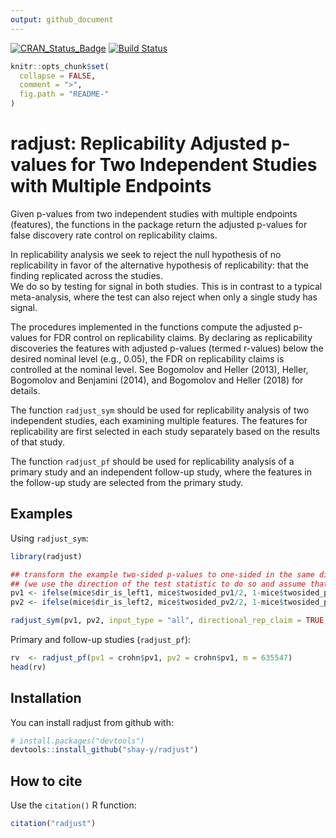 ```yaml
---
output: github_document
---
```


[![CRAN_Status_Badge](http://www.r-pkg.org/badges/version/radjust)](https://cran.r-project.org/package=radjust)
[![Build Status](https://travis-ci.org/shay-y/radjust.svg?branch=master)](https://travis-ci.org/shay-y/radjust)

<!-- README.md is generated from README.Rmd. Please edit that file -->

```r
knitr::opts_chunk$set(
  collapse = FALSE,
  comment = ">",
  fig.path = "README-"
)
```

# radjust: Replicability Adjusted p-values for Two Independent Studies with Multiple Endpoints

Given p-values from two independent studies with multiple endpoints (features), the functions in the package return the adjusted p-values for false discovery rate control on replicability claims. 

In replicability analysis we seek to reject the null hypothesis of no replicability in favor of the alternative hypothesis of replicability: that the finding replicated across the studies.  
We do so by testing for signal in both studies. This is in contrast to a typical meta-analysis, where the test can also reject when only a single study has signal. 

The procedures implemented in the functions compute the adjusted p-values for FDR control on replicability claims. By declaring as replicability discoveries the features with adjusted p-values (termed r-values) below the desired nominal level (e.g., 0.05), the FDR on replicability claims is controlled at the nominal level. See Bogomolov and Heller (2013), Heller, Bogomolov and Benjamini (2014), and Bogomolov and Heller (2018) for details.

The function `radjust_sym` should be used for replicability analysis of two independent studies, each examining multiple features. The features for replicability are first selected in each study separately based on the results of that study.

The function `radjust_pf` should be used for replicability analysis of a  primary study and an independent follow-up study, where the features in the follow-up study are selected from the primary study.

## Examples

Using `radjust_sym`:

```r

library(radjust)

## transform the example two-sided p-values to one-sided in the same direction (left):
## (we use the direction of the test statistic to do so and assume that it is continuous)
pv1 <- ifelse(mice$dir_is_left1, mice$twosided_pv1/2, 1-mice$twosided_pv1/2)
pv2 <- ifelse(mice$dir_is_left2, mice$twosided_pv2/2, 1-mice$twosided_pv2/2)

radjust_sym(pv1, pv2, input_type = "all", directional_rep_claim = TRUE, variant = "adaptive", alpha=0.05)
```

Primary and follow-up studies (`radjust_pf`):

```r
rv  <- radjust_pf(pv1 = crohn$pv1, pv2 = crohn$pv1, m = 635547)
head(rv)
```

## Installation

You can install radjust from github with:

```r
# install.packages("devtools")
devtools::install_github("shay-y/radjust")
```

## How to cite

Use the `citation()` R function:

```r
citation("radjust")
```






